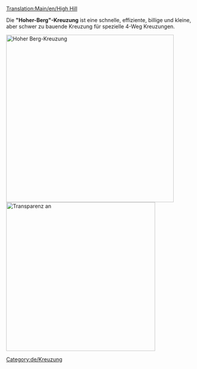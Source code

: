 [[Translation:Main/en/High Hill]]
{{en/-}}{{de/Kreuzungsmenü}}

Die '''"Hoher-Berg"-Kreuzung''' ist eine schnelle, effiziente, billige und kleine, aber schwer zu bauende Kreuzung für spezielle 4-Weg Kreuzungen.

[[File:en/HighHill.png|none|thumb|450px|Hoher Berg-Kreuzung]]
[[File:en/HighHillX.png|none|thumb|400px|Transparenz an]]
{{Template:Kreuzungskriterien/De|Teuer|3|1|1|1|1|0|1|1|0|0|1|||
*Viele Züge gleichzeitig
*Spezielle Richtungen
*Klein (10x12) 
*Vier Etagen (sechs Tunnel auf drei Etagen und zwei Brücken auf der obersten Etage)
*Keine bzw. kaum scharfe Kurven (siehe verbesserte Version für Hochgeschwindigkeit)
*Keine Staus möglich
*Keine Ein- und Ausfahrten
*Einfache und doppelte Spuren möglich. Deswegen wurden keine Ein- und Ausfahrten benutzt.
}}

[[Category:de/Kreuzung]]